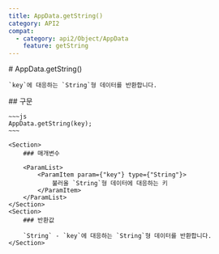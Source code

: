 ```yaml
---
title: AppData.getString()
category: API2
compat:
  - category: api2/Object/AppData
    feature: getString
---
```


<Section>
    # AppData.getString()

    `key`에 대응하는 `String`형 데이터를 반환합니다.
</Section>
<Section>
    ## 구문

    ~~~js
    AppData.getString(key);
    ~~~

    <Section>
        ### 매개변수

        <ParamList>
            <ParamItem param={"key"} type={"String"}>
                불러올 `String`형 데이터에 대응하는 키
            </ParamItem>
        </ParamList>
    </Section>
    <Section>
        ### 반환값

        `String` - `key`에 대응하는 `String`형 데이터를 반환합니다.
    </Section>
</Section>